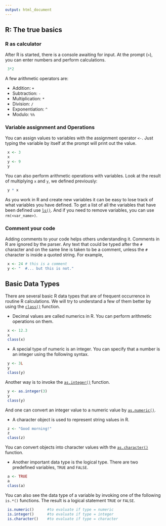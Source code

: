 ```yaml
---
output: html_document
---
```


## R: The true basics  


### R as calculator

After R is started, there is a console awaiting for input. At the prompt (`>`), you can enter numbers and perform calculations. 

```r
 3*2
```
A few arithmetic operators are:  

- Addition: `+`
- Subtraction: `-`
- Multiplication: `*`
- Division: `/`
- Exponentiation: `^`
- Modulo: `%%`


### Variable assignment and Operations

You can assign values to variables with the assignment operator `<-`. Just typing the variable by itself at the prompt will print out the value. 

```r
 x <- 3
 x
 y <- 9
 y
```

You can also perform arithmetic operations with variables. Look at the result of multiplying `x` and `y`, we defined previously:

```r
 y * x
```

As you work in R and create new variables it can be easy to lose track of what variables you have defined. To get a list of all the variables that have been defined use [`ls()`](http://www.rdocumentation.org/packages/base/functions/ls). And if you need to remove variables, you can use `rm(<var_name>)`. 


### Comment your code

Adding comments to your code helps others understanding it. Comments in R are ignored by the parser. Any text that could be typed after the `#` character and on the same line is taken to be a comment, unless the `#` character is inside a quoted string. For example,

```r
 x <- 24 # this is a comment 
 y <- "  #... but this is not."
```


## Basic Data Types 

There are several basic R data types that are of frequent occurrence in routine R calculations. We will try to understand a few of them better by using the [`class()`](http://www.rdocumentation.org/packages/base/functions/class) function. 

- Decimal values are called numerics in R. You can perform arithmetic operations on them.
```r
 x <- 12.3
 x
 class(x)
```

- A special type of numeric is an integer. You can specify that a number is an integer using the following syntax.
```r
 y <- 3L
 y
 class(y)
```

Another way is to invoke the [`as.integer()`](http://www.rdocumentation.org/packages/base/functions/integer) function. 

```r
 y <- as.integer(3)
 y
 class(y)
```

And one can convert an integer value to a numeric value by [`as.numeric()`](http://www.rdocumentation.org/packages/base/functions/numeric).  

- A character object is used to represent string values in R.

```r
 z <- "Good morning!"
 z
 class(z)
```

You can convert objects into character values with the [`as.character()`](http://www.rdocumentation.org/packages/base/functions/numeric) function. 

- Another important data type is the logical type. There are two predefined variables, `TRUE` and `FALSE`. 

```r
 a <- TRUE
 a
 class(a)
```

You can also see the data type of a variable by invoking one of the following `is.*()` functions. The result is a logical statement `TRUE` or `FALSE`. 

```r
 is.numeric()      #to evaluate if type = numeric
 is.integer()      #to evaluate if type = integer
 is.character()    #to evaluate if type = character
```





